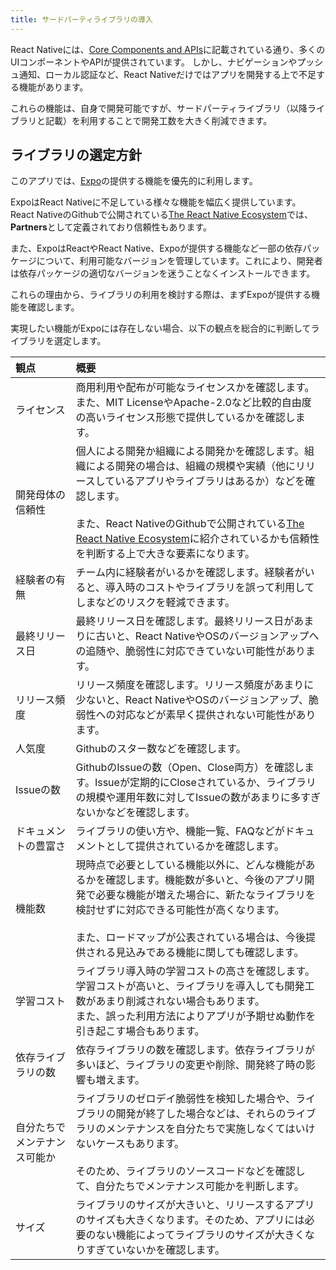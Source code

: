 ```yaml
---
title: サードパーティライブラリの導入
---
```


React Nativeには、[Core Components and APIs](https://reactnative.dev/docs/components-and-apis)に記載されている通り、多くのUIコンポーネントやAPIが提供されています。
しかし、ナビゲーションやプッシュ通知、ローカル認証など、React Nativeだけではアプリを開発する上で不足する機能があります。

これらの機能は、自身で開発可能ですが、サードパーティライブラリ（以降ライブラリと記載）を利用することで開発工数を大きく削減できます。

## ライブラリの選定方針

このアプリでは、[Expo](https://docs.expo.dev/)の提供する機能を優先的に利用します。

ExpoはReact Nativeに不足している様々な機能を幅広く提供しています。
React NativeのGithubで公開されている[The React Native Ecosystem](https://github.com/facebook/react-native/blob/main/ECOSYSTEM.md)では、**Partners**として定義されており信頼性もあります。

また、ExpoはReactやReact Native、Expoが提供する機能など一部の依存パッケージについて、利用可能なバージョンを管理しています。これにより、開発者は依存パッケージの適切なバージョンを迷うことなくインストールできます。

これらの理由から、ライブラリの利用を検討する際は、まずExpoが提供する機能を確認します。

実現したい機能がExpoには存在しない場合、以下の観点を総合的に判断してライブラリを選定します。

| 観点             | 概要                                                                                                                                                                                                                                                |
|:---------------|:--------------------------------------------------------------------------------------------------------------------------------------------------------------------------------------------------------------------------------------------------|
| ライセンス          | 商用利用や配布が可能なライセンスかを確認します。また、MIT LicenseやApache-2.0など比較的自由度の高いライセンス形態で提供しているかを確認します。                                                                                                                                                                |
| 開発母体の信頼性       | 個人による開発か組織による開発かを確認します。組織による開発の場合は、組織の規模や実績（他にリリースしているアプリやライブラリはあるか）などを確認します。<br/><br/>また、React NativeのGithubで公開されている[The React Native Ecosystem](https://github.com/facebook/react-native/blob/main/ECOSYSTEM.md)に紹介されているかも信頼性を判断する上で大きな要素になります。 |
| 経験者の有無         | チーム内に経験者がいるかを確認します。経験者がいると、導入時のコストやライブラリを誤って利用してしまなどのリスクを軽減できます。                                                                                                                                                                                  |
| 最終リリース日        | 最終リリース日を確認します。最終リリース日があまりに古いと、React NativeやOSのバージョンアップへの追随や、脆弱性に対応できていない可能性があります。                                                                                                                                                                 |
| リリース頻度         | リリース頻度を確認します。リリース頻度があまりに少ないと、React NativeやOSのバージョンアップ、脆弱性への対応などが素早く提供されない可能性があります。                                                                                                                                                                |
| 人気度            | Githubのスター数などを確認します。                                                                                                                                                                                                                              |
| Issueの数        | GithubのIssueの数（Open、Close両方）を確認します。Issueが定期的にCloseされているか、ライブラリの規模や運用年数に対してIssueの数があまりに多すぎないかなどを確認します。                                                                                                                                             |
| ドキュメントの豊富さ     | ライブラリの使い方や、機能一覧、FAQなどがドキュメントとして提供されているかを確認します。                                                                                                                                                                                                    |
| 機能数            | 現時点で必要としている機能以外に、どんな機能があるかを確認します。機能数が多いと、今後のアプリ開発で必要な機能が増えた場合に、新たなライブラリを検討せずに対応できる可能性が高くなります。<br/><br/>また、ロードマップが公表されている場合は、今後提供される見込みである機能に関しても確認します。                                                                                            |
| 学習コスト          | ライブラリ導入時の学習コストの高さを確認します。学習コストが高いと、ライブラリを導入しても開発工数があまり削減されない場合もあります。<br/>また、誤った利用方法によりアプリが予期せぬ動作を引き起こす場合もあります。                                                                                                                                     |
| 依存ライブラリの数      | 依存ライブラリの数を確認します。依存ライブラリが多いほど、ライブラリの変更や削除、開発終了時の影響も増えます。                                                                                                                                                                                           |
| 自分たちでメンテナンス可能か | ライブラリのゼロデイ脆弱性を検知した場合や、ライブラリの開発が終了した場合などは、それらのライブラリのメンテナンスを自分たちで実施しなくてはいけないケースもあります。<br/><br/>そのため、ライブラリのソースコードなどを確認して、自分たちでメンテナンス可能かを判断します。                                                                                                       |
| サイズ            | ライブラリのサイズが大きいと、リリースするアプリのサイズも大きくなります。そのため、アプリには必要のない機能によってライブラリのサイズが大きくなりすぎていないかを確認します。                                                                                                                                                           |
